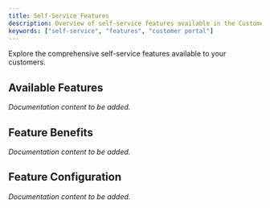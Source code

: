 ```yaml
---
title: Self-Service Features
description: Overview of self-service features available in the Customer Portal.
keywords: ["self-service", "features", "customer portal"]
---
```



Explore the comprehensive self-service features available to your customers.

## Available Features

*Documentation content to be added.*

## Feature Benefits

*Documentation content to be added.*

## Feature Configuration

*Documentation content to be added.*
